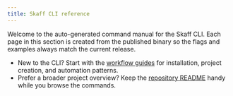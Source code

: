 ```yaml
---
title: Skaff CLI reference
---
```


Welcome to the auto-generated command manual for the Skaff CLI. Each page in this section is created from the published binary so the flags and examples always match the current release.

- New to the CLI? Start with the [workflow guides](/docs/cli/) for installation, project creation, and automation patterns.
- Prefer a broader project overview? Keep the [repository README](https://github.com/timonteutelink/skaff#readme) handy while you browse the commands.



